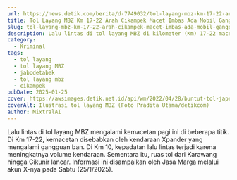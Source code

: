 ```yaml
---
url: https://news.detik.com/berita/d-7749032/tol-layang-mbz-km-17-22-arah-cikampek-macet-imbas-ada-mobil-gangguan
title: Tol Layang MBZ Km 17-22 Arah Cikampek Macet Imbas Ada Mobil Gangguan
slug: tol-layang-mbz-km-17-22-arah-cikampek-macet-imbas-ada-mobil-gangguan
description: Lalu lintas di tol layang MBZ di kilometer (Km) 17-22 macet pagi ini. Kemacetan terjadi imbas ada kendaraan gangguan.
category:
  - Kriminal
tags:
  - tol layang
  - tol layang MBZ
  - jabodetabek
  - tol layang mbz
  - cikampek
pubDate: 2025-01-25
cover: https://awsimages.detik.net.id/api/wm/2022/04/28/buntut-tol-japek-macet-jalan-layang-mbz-bekasi-ditutup-sementara-8_169.jpeg?wid=54&w=650&v=1&t=jpeg
coverAlt: Ilustrasi tol layang MBZ (Foto Pradita Utama/detikcom)
author: MixtralAI
---
```

Lalu lintas di tol layang MBZ mengalami kemacetan pagi ini di beberapa titik. Di Km 17-22, kemacetan disebabkan oleh kendaraan Xpander yang mengalami gangguan ban. Di Km 10, kepadatan lalu lintas terjadi karena meningkatnya volume kendaraan. Sementara itu, ruas tol dari Karawang hingga Cikunir lancar. Informasi ini disampaikan oleh Jasa Marga melalui akun X-nya pada Sabtu (25/1/2025).
